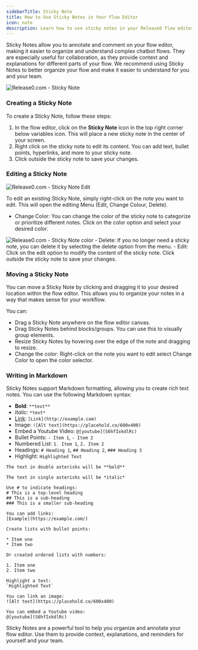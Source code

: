 ```yaml
---
sidebarTitle: Sticky Note
title: How to Use Sticky Notes in Your Flow Editor
icon: note
description: Learn how to use sticky notes in your Release0 flow editor to organize and annotate your chatbot flows effectively. This guide covers creating, editing, and managing sticky notes for better workflow visualization.
---
```

Sticky Notes allow you to annotate and comment on your flow editor, making it easier to organize and understand complex chatbot flows. They are especially useful for collaboration, as they provide context and explanations for different parts of your flow.
We recommend using Sticky Notes to better organize your flow and make it easier to understand for you and your team.

<Frame style={{ maxWidth: '600px' }}>
  <img src="/images/sticky-note/sticky-note.png" alt="Release0.com - Sticky Note" />
</Frame>

### Creating a Sticky Note
To create a Sticky Note, follow these steps:
1. In the flow editor, click on the **Sticky Note** icon in the top right corner below variables icon. This will place a new sticky note in the center of your screen.
2. Right click on the sticky note to edit its content. You can add text, bullet points, hyperlinks, and more to your sticky note.
3. Click outside the sticky note to save your changes.

### Editing a Sticky Note

<Frame style={{ maxWidth: '400px' }}>
  <img src="/images/sticky-note/sticky-note-edit.png" alt="Release0.com - Sticky Note Edit" />
</Frame>

To edit an existing Sticky Note, simply right-click on the note you want to edit. This will open the editing Menu (Edit, Change Colour, Delete).
 - Change Color: You can change the color of the sticky note to categorize or prioritize different notes. Click on the color option and select your desired color.
 <Frame style={{ maxWidth: '400px' }}>
  <img src="/images/sticky-note/sticky-note-color.png" alt="Release0.com - Sticky Note color" />
</Frame>
 - Delete: If you no longer need a sticky note, you can delete it by selecting the delete option from the menu.
 - Edit: Click on the edit option to modify the content of the sticky note. Click outside the sticky note to save your changes.


### Moving a Sticky Note
You can move a Sticky Note by clicking and dragging it to your desired location within the flow editor. This allows you to organize your notes in a way that makes sense for your workflow.

You can:
- Drag a Sticky Note anywhere on the flow editor canvas.
- Drag Sticky Notes behind blocks/groups. You can use this to visually group elements.
- Resize Sticky Notes by hovering over the edge of the note and dragging to resize.
- Change the color:  Right-click on the note you want to edit select Change Color to open the color selector.

### Writing in Markdown
Sticky Notes support Markdown formatting, allowing you to create rich text notes. You can use the following Markdown syntax:
- **Bold**: `**text**`
- *Italic*: `*text*`
- [Link](http://example.com): `[Link](http://example.com)`
- Image: `![Alt text](https://placehold.co/600x400)`
- Embed a Youtube Video: `@[youtube](S6hfIxkdlRc)`
- Bullet Points: `- Item 1`, `- Item 2`
- Numbered List: `1. Item 1`, `2. Item 2`
- Headings: `# Heading 1`, `## Heading 2`, `### Heading 3`
- Highlight: `Highlighted Text`

```plaintext
The text in double asterisks will be **bold**

The text in single asterisks will be *italic*

Use # to indicate headings:
# This is a top-level heading
## This is a sub-heading
### This is a smaller sub-heading

You can add links:
[Example](https://example.com/)

Create lists with bullet points:

* Item one
* Item two

Or created ordered lists with numbers:

1. Item one
2. Item two

Highlight a text:
`Highlighted Text`

You can link an image:
![Alt text](https://placehold.co/600x400)

You can embed a Youtube video:
@[youtube](S6hfIxkdlRc)
```


Sticky Notes are a powerful tool to help you organize and annotate your flow editor. Use them to provide context, explanations, and reminders for yourself and your team.